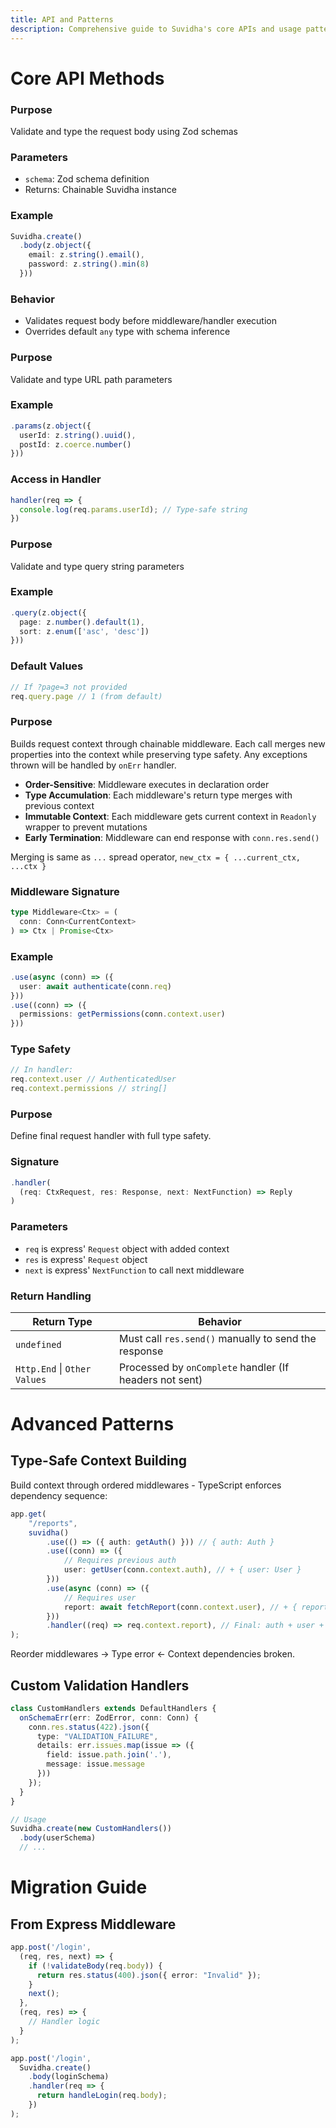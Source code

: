 ```yaml
---
title: API and Patterns
description: Comprehensive guide to Suvidha's core APIs and usage patterns
---
```


# Core API Methods

<AccordionGroup>
<Accordion title=".body(schema: ZodType)" icon="code">

### Purpose
Validate and type the request body using Zod schemas

### Parameters
- `schema`: Zod schema definition
- Returns: Chainable Suvidha instance

### Example
```ts
Suvidha.create()
  .body(z.object({
    email: z.string().email(),
    password: z.string().min(8)
  }))
```

### Behavior
- Validates request body before middleware/handler execution
- Overrides default `any` type with schema inference

</Accordion>

<Accordion title=".params(schema: ZodType)" icon="code">

### Purpose
Validate and type URL path parameters

### Example
```ts
.params(z.object({
  userId: z.string().uuid(),
  postId: z.coerce.number()
}))
```

### Access in Handler
```ts
handler(req => {
  console.log(req.params.userId); // Type-safe string
})
```

</Accordion>

<Accordion title=".query(schema: ZodType)" icon="code">

### Purpose
Validate and type query string parameters

### Example
```ts
.query(z.object({
  page: z.number().default(1),
  sort: z.enum(['asc', 'desc'])
}))
```

### Default Values
```ts
// If ?page=3 not provided
req.query.page // 1 (from default)
```

</Accordion>

<Accordion title=".use(middleware)" icon="code">

### Purpose
Builds request context through chainable middleware. Each call merges new properties into the context while preserving type safety.
Any exceptions thrown will be handled by `onErr` handler.

<AccordionGroup> <Accordion title="Key Characteristics" icon="key">
- **Order-Sensitive**: Middleware executes in declaration order
- **Type Accumulation**: Each middleware's return type merges with previous context
- **Immutable Context**: Each middleware gets current context in `Readonly` wrapper to prevent mutations
- **Early Termination**: Middleware can end response with `conn.res.send()`

</Accordion> </AccordionGroup>

<Note> Merging is same as `...` spread operator, `new_ctx = { ...current_ctx, ...ctx }` </Note>


### Middleware Signature
```ts
type Middleware<Ctx> = (
  conn: Conn<CurrentContext>
) => Ctx | Promise<Ctx>
```

### Example
```ts
.use(async (conn) => ({
  user: await authenticate(conn.req)
}))
.use((conn) => ({
  permissions: getPermissions(conn.context.user)
}))
```

### Type Safety
```ts
// In handler:
req.context.user // AuthenticatedUser
req.context.permissions // string[]
```

</Accordion>

<Accordion title=".handler(fn)" icon="code">

### Purpose
Define final request handler with full type safety.

### Signature
```ts
.handler(
  (req: CtxRequest, res: Response, next: NextFunction) => Reply
)
```

### Parameters
- `req` is express' `Request` object with added context
- `res` is express' `Request` object
- `next` is express' `NextFunction` to call next middleware


### Return Handling
| Return Type       | Behavior                               |
|-------------------|----------------------------------------|
| `undefined`       | Must call `res.send()` manually to send the response |
| `Http.End` \| `Other Values` | Processed by `onComplete` handler (If headers not sent) |

</Accordion>
</AccordionGroup>

# Advanced Patterns

## Type-Safe Context Building

Build context through ordered middlewares - TypeScript enforces dependency sequence:

```ts
app.get(
    "/reports",
    suvidha()
        .use(() => ({ auth: getAuth() })) // { auth: Auth }
        .use((conn) => ({
            // Requires previous auth
            user: getUser(conn.context.auth), // + { user: User }
        }))
        .use(async (conn) => ({
            // Requires user
            report: await fetchReport(conn.context.user), // + { report: Report }
        }))
        .handler((req) => req.context.report), // Final: auth + user + report
);
```
Reorder middlewares → Type error ← Context dependencies broken.

## Custom Validation Handlers

```ts Override onSchemaErr
class CustomHandlers extends DefaultHandlers {
  onSchemaErr(err: ZodError, conn: Conn) {
    conn.res.status(422).json({
      type: "VALIDATION_FAILURE",
      details: err.issues.map(issue => ({
        field: issue.path.join('.'),
        message: issue.message
      }))
    });
  }
}

// Usage
Suvidha.create(new CustomHandlers())
  .body(userSchema)
  // ...
```

# Migration Guide

## From Express Middleware

<CodeGroup>

```ts Before
app.post('/login', 
  (req, res, next) => {
    if (!validateBody(req.body)) {
      return res.status(400).json({ error: "Invalid" });
    }
    next();
  },
  (req, res) => {
    // Handler logic
  }
);
```

```ts After
app.post('/login',
  Suvidha.create()
    .body(loginSchema)
    .handler(req => {
      return handleLogin(req.body);
    })
);
```
</CodeGroup>
